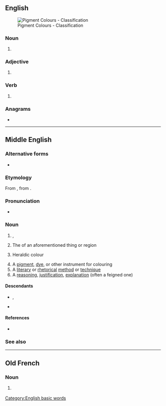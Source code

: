 ==English==
[[File:Pigment Colours - Classification.jpg|thumb|Pigment Colours - Classification]]

===Noun===
{{en-noun|~}}

# {{tcx|Commonwealth spelling|lang=en}} {{alternative spelling of|color|lang=en}}

===Adjective===
{{en-adj|-}}

# {{term-context|AU|Canada|Ireland|NZ|UK|lang=en}} {{alternative spelling of|color|lang=en}}

===Verb===
{{en-verb}}

# {{term-context|AU|Canada|NZ|UK|lang=en}} {{alternative spelling of|color|lang=en}}

===Anagrams===
* {{anagrams|en|courol|ur-cool}}

[[Category:English basic words]]

----

==Middle English==

===Alternative forms===
* {{alter|enm|colur|color|culur|coler|coloure|kolour}}

===Etymology===
From {{bor|enm|xno|colur}}, from {{der|enm|la|color}}.

===Pronunciation===
* {{IPA|lang=enm|/kuˈluːr/}}

===Noun===
{{enm-noun|pl2=coloures}}

# {{l|en|colour}}, {{l|en|hue}}
# The {{l|en|colour}} of an aforementioned thing or region
# {{lb|enm|heraldry}} Heraldic colour
# A [[pigment]], [[dye]], or other instrument for colouring
# A [[literary]] or [[rhetorical]] [[method]] or [[technique]]
# A [[reasoning]], [[justification]], [[explanation]] (often a feigned one)

====Descendants====
* {{desc|en|color}}, {{l|en|colour}}
* {{desc|sco|colour}}

====References====
* {{R:MED Online|entry=cǒlǒur (n.) |id=MED8462 |accessdate=2018-03-30}}

===See also===
{{table:colors/enm}}

----

==Old French==

===Noun===
{{fro-noun|f}}

# {{lb|fro|Anglo-Norman}} {{alternative form of|color|lang=fro}}